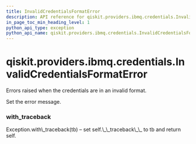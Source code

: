 ```yaml
---
title: InvalidCredentialsFormatError
description: API reference for qiskit.providers.ibmq.credentials.InvalidCredentialsFormatError
in_page_toc_min_heading_level: 1
python_api_type: exception
python_api_name: qiskit.providers.ibmq.credentials.InvalidCredentialsFormatError
---
```


# qiskit.providers.ibmq.credentials.InvalidCredentialsFormatError

<Class id="qiskit.providers.ibmq.credentials.InvalidCredentialsFormatError" github="https://github.com/qiskit/qiskit-ibmq-provider/tree/stable/0.15/qiskit/providers/ibmq/credentials/exceptions.py" signature="InvalidCredentialsFormatError(*message)">
  Errors raised when the credentials are in an invalid format.

  Set the error message.

  ### with\_traceback

  <Function id="qiskit.providers.ibmq.credentials.InvalidCredentialsFormatError.with_traceback" name="with_traceback" signature="with_traceback()">
    Exception.with\_traceback(tb) – set self.\_\_traceback\_\_ to tb and return self.
  </Function>
</Class>


